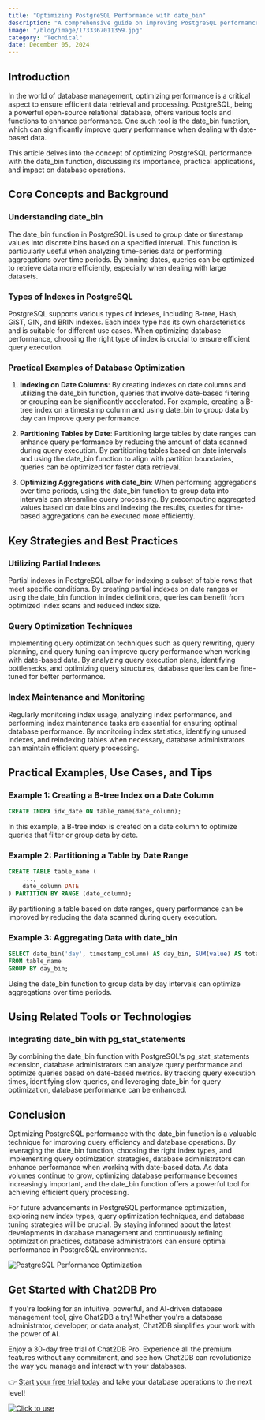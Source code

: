 ```yaml
---
title: "Optimizing PostgreSQL Performance with date_bin"
description: "A comprehensive guide on improving PostgreSQL performance using the date_bin function."
image: "/blog/image/1733367011359.jpg"
category: "Technical"
date: December 05, 2024
---
```


## Introduction

In the world of database management, optimizing performance is a critical aspect to ensure efficient data retrieval and processing. PostgreSQL, being a powerful open-source relational database, offers various tools and functions to enhance performance. One such tool is the date_bin function, which can significantly improve query performance when dealing with date-based data.

This article delves into the concept of optimizing PostgreSQL performance with the date_bin function, discussing its importance, practical applications, and impact on database operations.

## Core Concepts and Background

### Understanding date_bin

The date_bin function in PostgreSQL is used to group date or timestamp values into discrete bins based on a specified interval. This function is particularly useful when analyzing time-series data or performing aggregations over time periods. By binning dates, queries can be optimized to retrieve data more efficiently, especially when dealing with large datasets.

### Types of Indexes in PostgreSQL

PostgreSQL supports various types of indexes, including B-tree, Hash, GiST, GIN, and BRIN indexes. Each index type has its own characteristics and is suitable for different use cases. When optimizing database performance, choosing the right type of index is crucial to ensure efficient query execution.

### Practical Examples of Database Optimization

1. **Indexing on Date Columns**: By creating indexes on date columns and utilizing the date_bin function, queries that involve date-based filtering or grouping can be significantly accelerated. For example, creating a B-tree index on a timestamp column and using date_bin to group data by day can improve query performance.

2. **Partitioning Tables by Date**: Partitioning large tables by date ranges can enhance query performance by reducing the amount of data scanned during query execution. By partitioning tables based on date intervals and using the date_bin function to align with partition boundaries, queries can be optimized for faster data retrieval.

3. **Optimizing Aggregations with date_bin**: When performing aggregations over time periods, using the date_bin function to group data into intervals can streamline query processing. By precomputing aggregated values based on date bins and indexing the results, queries for time-based aggregations can be executed more efficiently.

## Key Strategies and Best Practices

### Utilizing Partial Indexes

Partial indexes in PostgreSQL allow for indexing a subset of table rows that meet specific conditions. By creating partial indexes on date ranges or using the date_bin function in index definitions, queries can benefit from optimized index scans and reduced index size.

### Query Optimization Techniques

Implementing query optimization techniques such as query rewriting, query planning, and query tuning can improve query performance when working with date-based data. By analyzing query execution plans, identifying bottlenecks, and optimizing query structures, database queries can be fine-tuned for better performance.

### Index Maintenance and Monitoring

Regularly monitoring index usage, analyzing index performance, and performing index maintenance tasks are essential for ensuring optimal database performance. By monitoring index statistics, identifying unused indexes, and reindexing tables when necessary, database administrators can maintain efficient query processing.

## Practical Examples, Use Cases, and Tips

### Example 1: Creating a B-tree Index on a Date Column

```sql
CREATE INDEX idx_date ON table_name(date_column);
```

In this example, a B-tree index is created on a date column to optimize queries that filter or group data by date.

### Example 2: Partitioning a Table by Date Range

```sql
CREATE TABLE table_name (
    ...,
    date_column DATE
) PARTITION BY RANGE (date_column);
```

By partitioning a table based on date ranges, query performance can be improved by reducing the data scanned during query execution.

### Example 3: Aggregating Data with date_bin

```sql
SELECT date_bin('day', timestamp_column) AS day_bin, SUM(value) AS total_value
FROM table_name
GROUP BY day_bin;
```

Using the date_bin function to group data by day intervals can optimize aggregations over time periods.

## Using Related Tools or Technologies

### Integrating date_bin with pg_stat_statements

By combining the date_bin function with PostgreSQL's pg_stat_statements extension, database administrators can analyze query performance and optimize queries based on date-based metrics. By tracking query execution times, identifying slow queries, and leveraging date_bin for query optimization, database performance can be enhanced.

## Conclusion

Optimizing PostgreSQL performance with the date_bin function is a valuable technique for improving query efficiency and database operations. By leveraging the date_bin function, choosing the right index types, and implementing query optimization strategies, database administrators can enhance performance when working with date-based data. As data volumes continue to grow, optimizing database performance becomes increasingly important, and the date_bin function offers a powerful tool for achieving efficient query processing.

For future advancements in PostgreSQL performance optimization, exploring new index types, query optimization techniques, and database tuning strategies will be crucial. By staying informed about the latest developments in database management and continuously refining optimization practices, database administrators can ensure optimal performance in PostgreSQL environments.

![PostgreSQL Performance Optimization](https://example.com/postgresql-performance-optimization.jpg)

## Get Started with Chat2DB Pro

If you're looking for an intuitive, powerful, and AI-driven database management tool, give Chat2DB a try! Whether you're a database administrator, developer, or data analyst, Chat2DB simplifies your work with the power of AI.

Enjoy a 30-day free trial of Chat2DB Pro. Experience all the premium features without any commitment, and see how Chat2DB can revolutionize the way you manage and interact with your databases.

👉 [Start your free trial today](https://chat2db.ai/pricing) and take your database operations to the next level!


[![Click to use](/image/blog/bg/chat2db.jpg)](https://app.chat2db-ai.com/)
